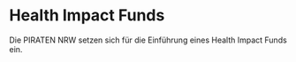 = Health Impact Funds =

Die PIRATEN NRW setzen sich für die Einführung eines Health Impact Funds ein.
